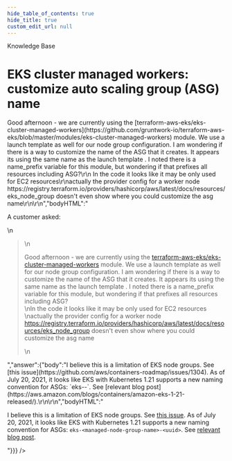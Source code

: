 ```yaml
---
hide_table_of_contents: true
hide_title: true
custom_edit_url: null
---
```



<CenterLayout>
<span className="title">Knowledge Base</span>
<h1>EKS cluster managed workers: customize auto scaling group (ASG) name</h1>
<GitHub discussion={{"id":"D_kwDOF8slf84AOeI1","number":131,"author":{"login":"zackproser"},"title":"EKS cluster managed workers: customize auto scaling group (ASG) name","body":"A customer asked: \r\n> Good afternoon - we are currently using the [terraform-aws-eks/eks-cluster-managed-workers](https://github.com/gruntwork-io/terraform-aws-eks/blob/master/modules/eks-cluster-managed-workers) module. We use a launch template as well for our node group configuration. I am wondering if there is a way to customize the name of the ASG that it creates. It appears its using the same name as the launch template . I noted there is a name_prefix variable for this module, but wondering if that prefixes all resources including ASG?\r\n In the code it looks like it may be only used for EC2 resources\r\nactually the provider config for a worker node https://registry.terraform.io/providers/hashicorp/aws/latest/docs/resources/eks_node_group doesn't even show where you could customize the asg name\r\n\r\n","bodyHTML":"<p dir=\"auto\">A customer asked:</p>\n<blockquote>\n<p dir=\"auto\">Good afternoon - we are currently using the <a href=\"https://github.com/gruntwork-io/terraform-aws-eks/blob/master/modules/eks-cluster-managed-workers\">terraform-aws-eks/eks-cluster-managed-workers</a> module. We use a launch template as well for our node group configuration. I am wondering if there is a way to customize the name of the ASG that it creates. It appears its using the same name as the launch template . I noted there is a name_prefix variable for this module, but wondering if that prefixes all resources including ASG?<br>\nIn the code it looks like it may be only used for EC2 resources<br>\nactually the provider config for a worker node <a href=\"https://registry.terraform.io/providers/hashicorp/aws/latest/docs/resources/eks_node_group\" rel=\"nofollow\">https://registry.terraform.io/providers/hashicorp/aws/latest/docs/resources/eks_node_group</a> doesn't even show where you could customize the asg name</p>\n</blockquote>","answer":{"body":"I believe this is a limitation of EKS node groups. See [this issue](https://github.com/aws/containers-roadmap/issues/1304). As of July 20, 2021, it looks like EKS with Kubernetes 1.21 supports a new naming convention for ASGs: `eks-<managed-node-group-name>-<uuid>`. See [relevant blog post](https://aws.amazon.com/blogs/containers/amazon-eks-1-21-released/).\r\n\r\n","bodyHTML":"<p dir=\"auto\">I believe this is a limitation of EKS node groups. See <a href=\"https://github.com/aws/containers-roadmap/issues/1304\" data-hovercard-type=\"issue\" data-hovercard-url=\"/aws/containers-roadmap/issues/1304/hovercard\">this issue</a>. As of July 20, 2021, it looks like EKS with Kubernetes 1.21 supports a new naming convention for ASGs: <code class=\"notranslate\">eks-&lt;managed-node-group-name&gt;-&lt;uuid&gt;</code>. See <a href=\"https://aws.amazon.com/blogs/containers/amazon-eks-1-21-released/\" rel=\"nofollow\">relevant blog post</a>.</p>"}}} />

</CenterLayout>
  

<!-- ##DOCS-SOURCER-START
{
  "sourcePlugin": "github-discussions",
  "hash": "5717471411513432c16f32d1665abbbb"
}
##DOCS-SOURCER-END -->
